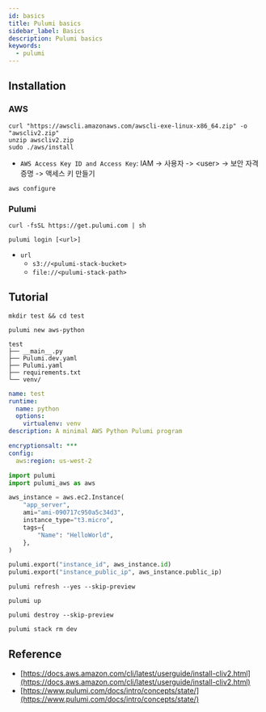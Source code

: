 ```yaml
---
id: basics
title: Pulumi basics
sidebar_label: Basics
description: Pulumi basics
keywords:
  - pulumi
---
```


## Installation

### AWS

```shell
curl "https://awscli.amazonaws.com/awscli-exe-linux-x86_64.zip" -o "awscliv2.zip"
unzip awscliv2.zip
sudo ./aws/install
```

- `AWS Access Key ID and Access Key`: IAM -> 사용자 -> <user\> -> 보안 자격 증명 -> 액세스 키 만들기

```shell
aws configure
```

### Pulumi

```shell
curl -fsSL https://get.pulumi.com | sh
```

```shell
pulumi login [<url>]
```

- `url`
  - `s3://<pulumi-stack-bucket>`
  - `file://<pulumi-stack-path>`

## Tutorial

```shell
mkdir test && cd test
```

```shell
pulumi new aws-python
```

```shell
test
├── __main__.py
├── Pulumi.dev.yaml
├── Pulumi.yaml
├── requirements.txt
└── venv/
```

```yaml title="Pulumi.yaml"
name: test
runtime:
  name: python
  options:
    virtualenv: venv
description: A minimal AWS Python Pulumi program
```

```yaml title="Pulumi.dev.yaml"
encryptionsalt: ***
config:
  aws:region: us-west-2
```

```python titile="__main__.py"
import pulumi
import pulumi_aws as aws

aws_instance = aws.ec2.Instance(
    "app_server",
    ami="ami-090717c950a5c34d3",
    instance_type="t3.micro",
    tags={
        "Name": "HelloWorld",
    },
)

pulumi.export("instance_id", aws_instance.id)
pulumi.export("instance_public_ip", aws_instance.public_ip)
```

```shell
pulumi refresh --yes --skip-preview
```

```shell
pulumi up
```

```shell
pulumi destroy --skip-preview
```

```shell
pulumi stack rm dev
```

## Reference

- [https://docs.aws.amazon.com/cli/latest/userguide/install-cliv2.html](https://docs.aws.amazon.com/cli/latest/userguide/install-cliv2.html)
- [https://www.pulumi.com/docs/intro/concepts/state/](https://www.pulumi.com/docs/intro/concepts/state/)
